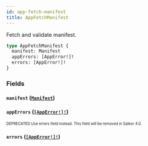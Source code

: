 ```yaml
---
id: app-fetch-manifest
title: AppFetchManifest
---
```


Fetch and validate manifest.

```graphql
type AppFetchManifest {
  manifest: Manifest
  appErrors: [AppError!]!
  errors: [AppError!]!
}
```

### Fields

#### `manifest` ([`Manifest`](/developer/api-reference/objects/manifest.mdx))

#### `appErrors` ([`[AppError!]!`](/developer/api-reference/objects/app-error.mdx))

<sub><sup><span className="deprecatedTag">DEPRECATED</span> Use errors field instead. This field will be removed in Saleor 4.0.</sup></sub>

#### `errors` ([`[AppError!]!`](/developer/api-reference/objects/app-error.mdx))
